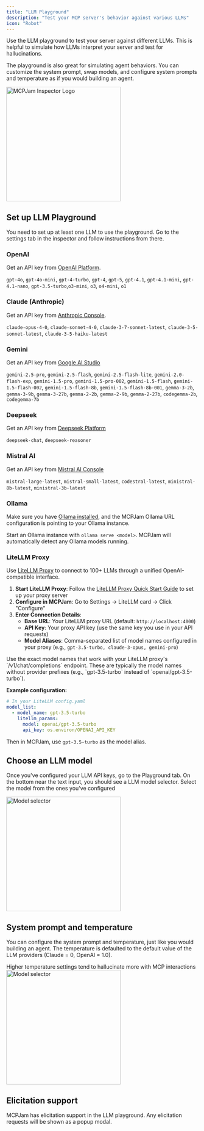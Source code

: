 ```yaml
---
title: "LLM Playground"
description: "Test your MCP server's behavior against various LLMs"
icon: "Robot"
---
```


Use the LLM playground to test your server against different LLMs. This is helpful to simulate how LLMs interpret your server and test for hallucinations.

The playground is also great for simulating agent behaviors. You can customize the system prompt, swap models, and configure system prompts and temperature as if you would building an agent.

<Frame>
  <img
    className="block"
    src="/images/playground/llm-playground.png"
    alt="MCPJam Inspector Logo"
    width="300"
  />
</Frame>

## Set up LLM Playground

You need to set up at least one LLM to use the playground. Go to the settings tab in the inspector and follow instructions from there.

### OpenAI

Get an API key from [OpenAI Platform](https://platform.openai.com/api-keys).

`gpt-4o`, `gpt-4o-mini`, `gpt-4-turbo`, `gpt-4`, `gpt-5`, `gpt-4.1`, `gpt-4.1-mini`, `gpt-4.1-nano`, `gpt-3.5-turbo`,`o3-mini`, `o3`, `o4-mini`, `o1`

### Claude (Anthropic)

Get an API key from [Anthropic Console](https://console.anthropic.com/).

`claude-opus-4-0`, `claude-sonnet-4-0`, `claude-3-7-sonnet-latest`, `claude-3-5-sonnet-latest`, `claude-3-5-haiku-latest`

### Gemini

Get an API key from [Google AI Studio](https://aistudio.google.com/)

`gemini-2.5-pro`, `gemini-2.5-flash`, `gemini-2.5-flash-lite`, `gemini-2.0-flash-exp`, `gemini-1.5-pro`, `gemini-1.5-pro-002`, `gemini-1.5-flash`, `gemini-1.5-flash-002`, `gemini-1.5-flash-8b`, `gemini-1.5-flash-8b-001`, `gemma-3-2b`, `gemma-3-9b`, `gemma-3-27b`, `gemma-2-2b`, `gemma-2-9b`, `gemma-2-27b`, `codegemma-2b`, `codegemma-7b`

### Deepseek

Get an API key from [Deepseek Platform](https://platform.deepseek.com/)

`deepseek-chat`, `deepseek-reasoner`

### Mistral AI

Get an API key from [Mistral AI Console](https://console.mistral.ai/api-keys/)

`mistral-large-latest`, `mistral-small-latest`, `codestral-latest`, `ministral-8b-latest`, `ministral-3b-latest`

### Ollama

Make sure you have [Ollama installed](https://ollama.com/), and the MCPJam Ollama URL configuration is pointing to your Ollama instance.

Start an Ollama instance with `ollama serve <model>`. MCPJam will automatically detect any Ollama models running.

### LiteLLM Proxy

Use [LiteLLM Proxy](https://docs.litellm.ai/docs/proxy/quick_start) to connect to 100+ LLMs through a unified OpenAI-compatible interface.

1. **Start LiteLLM Proxy**: Follow the [LiteLLM Proxy Quick Start Guide](https://docs.litellm.ai/docs/proxy/quick_start) to set up your proxy server
2. **Configure in MCPJam**: Go to Settings → LiteLLM card → Click "Configure"
3. **Enter Connection Details**:
   - **Base URL**: Your LiteLLM proxy URL (default: `http://localhost:4000`)
   - **API Key**: Your proxy API key (use the same key you use in your API requests)
   - **Model Aliases**: Comma-separated list of model names configured in your proxy (e.g., `gpt-3.5-turbo, claude-3-opus, gemini-pro`)

<Info>
  Use the exact model names that work with your LiteLLM proxy's
  `/v1/chat/completions` endpoint. These are typically the model names without
  provider prefixes (e.g., `gpt-3.5-turbo` instead of `openai/gpt-3.5-turbo`).
</Info>

**Example configuration:**

```yaml
# In your LiteLLM config.yaml
model_list:
  - model_name: gpt-3.5-turbo
    litellm_params:
      model: openai/gpt-3.5-turbo
      api_key: os.environ/OPENAI_API_KEY
```

Then in MCPJam, use `gpt-3.5-turbo` as the model alias.

## Choose an LLM model

Once you've configured your LLM API keys, go to the Playground tab. On the bottom near the text input, you should see a LLM model selector. Select the model from the ones you've configured

<Frame>
  <img
    className="block"
    src="/images/playground/model-selector.png"
    alt="Model selector"
    width="300"
  />
</Frame>

## System prompt and temperature

You can configure the system prompt and temperature, just like you would building an agent. The temperature is defaulted to the default value of the LLM providers (Claude = 0, OpenAI = 1.0).

<Info>
  Higher temperature settings tend to hallucinate more with MCP interactions
</Info>

<Frame>
  <img
    className="block"
    src="/images/playground/prompt-config.png"
    alt="Model selector"
    width="300"
  />
</Frame>

## Elicitation support

MCPJam has elicitation support in the LLM playground. Any elicitation requests will be shown as a popup modal.
